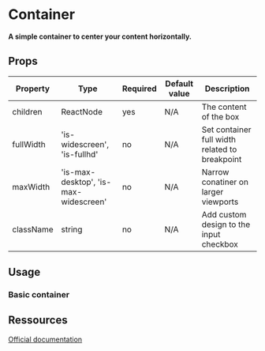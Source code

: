 
<Meta title="Layout/Container" />

# Container

**A simple container to center your content horizontally.**

## Props

| Property  | Type                                  | Required | Default value | Description                                    |
| --------- | ------------------------------------- | -------- | ------------- | ---------------------------------------------- |
| children  | ReactNode                             | yes      | N/A           | The content of the box                         |
| fullWidth | 'is-widescreen', 'is-fullhd'          | no       | N/A           | Set container full width related to breakpoint |
| maxWidth  | 'is-max-desktop', 'is-max-widescreen' | no       | N/A           | Narrow conatiner on larger viewports           |
| className | string                                | no       | N/A           | Add custom design to the input checkbox        |

## Usage

### Basic container

<Canvas>
  <Story id="layout-container--basic-container" name="BasicContainer" />
</Canvas>

## Ressources

[Official documentation](https://bulma.io/documentation/layout/container)
